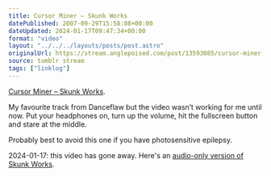 ```yaml
---
title: Cursor Miner – Skunk Works
datePublished: 2007-09-29T15:58:08+00:00
dateUpdated: 2024-01-17T09:47:34+00:00
format: "video"
layout: "../../../layouts/posts/post.astro"
originalUrl: https://stream.anglepoised.com/post/13593085/cursor-miner-skunk-works-my-favourite-track
source: tumblr stream
tags: ["linklog"]
---
```



<YouTube id="https://www.youtube.com/watch?v=_4fAtxkGGSA" />

[Cursor Miner &#8211; Skunk Works][1].

My favourite track from Danceflaw but the video wasn&rsquo;t working for me until now. Put your headphones on, turn up the volume, hit the fullscreen button and stare at the middle.

Probably best to avoid this one if you have photosensitive epilepsy.

2024-01-17: this video has gone away. Here's an [audio-only version of Skunk Works][2].

<YouTube id="https://www.youtube.com/watch?v=wYY6vHVVibI" />

[1]: https://www.youtube.com/watch?v=_4fAtxkGGSA
[2]: https://www.youtube.com/watch?v=wYY6vHVVibI
